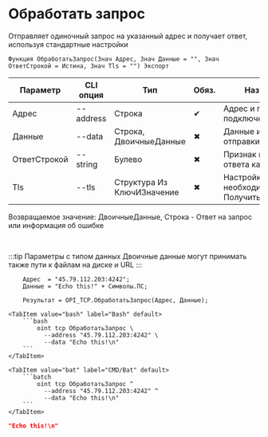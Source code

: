 ﻿---
sidebar_position: 7
description: Обработать запрос и другие функции для работы с TCP в Открытом пакете интеграций - бесплатной open-source библиотеке интеграций для 1С:Предприятие 8, OneScript и CLI
keywords: [1C, 1С, 1С:Предприятие, 1С:Предприятие 8.3, API, Интеграция, Сервисы, Обмен, OneScript, CLI, TCP]
---


# Обработать запрос
 Отправляет одиночный запрос на указанный адрес и получает ответ, используя стандартные настройки



`Функция ОбработатьЗапрос(Знач Адрес, Знач Данные = "", Знач ОтветСтрокой = Истина, Знач Tls = "") Экспорт`

  | Параметр | CLI опция | Тип | Обяз. | Назначение |
  |-|-|-|-|-|
  | Адрес | --address | Строка | &#x2714; | Адрес и порт для подключения |
  | Данные | --data | Строка, ДвоичныеДанные | &#x2716; | Данные или текст для отправки |
  | ОтветСтрокой | --string | Булево | &#x2716; | Признак получения ответа как строки |
  | Tls | --tls | Структура Из КлючИЗначение | &#x2716; | Настройки TLS, если необходимо. См. ПолучитьНастройкиTls |

  
  Возвращаемое значение:   ДвоичныеДанные, Строка - Ответ на запрос или информация об ошибке

<br/>

:::tip
Параметры с типом данных Двоичные данные могут принимать также пути к файлам на диске и URL
:::
<br/>



```bsl title="Пример использования для 1С:Предприятие/OneScript"
    Адрес  = "45.79.112.203:4242";
    Данные = "Echo this!" + Символы.ПС;

    Результат = OPI_TCP.ОбработатьЗапрос(Адрес, Данные);
```
    

 <Tabs>
  
    <TabItem value="bash" label="Bash" default>
        ```bash
            oint tcp ОбработатьЗапрос \
              --address "45.79.112.203:4242" \
              --data "Echo this!\n"
        ```
    </TabItem>
  
    <TabItem value="bat" label="CMD/Bat" default>
        ```batch
            oint tcp ОбработатьЗапрос ^
              --address "45.79.112.203:4242" ^
              --data "Echo this!\n"
        ```
    </TabItem>
</Tabs>


```json title="Результат"
"Echo this!\n"
```
